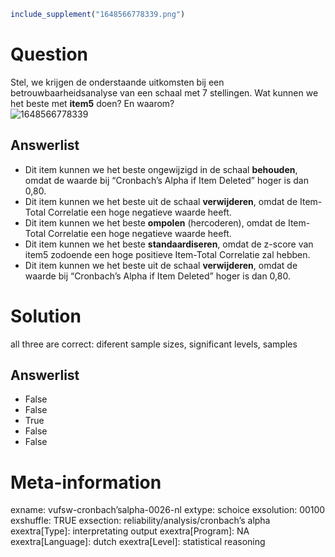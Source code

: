 ```r
include_supplement("1648566778339.png")
```

Question
========
Stel, we krijgen de onderstaande uitkomsten bij een
betrouwbaarheidsanalyse van een schaal met 7 stellingen. Wat kunnen we
het beste met **item5** doen? En waarom?  
<img src="1648566778339.png" class="fr-fic fr-dii enlargeimage tvcss_2"
alt="1648566778339" />

Answerlist
----------
* Dit item kunnen we het beste ongewijzigd in de schaal **behouden**,
  omdat de waarde bij “Cronbach’s Alpha if Item Deleted” hoger is dan
  0,80.
* Dit item kunnen we het beste uit de schaal **verwijderen**, omdat de
  Item-Total Correlatie een hoge negatieve waarde heeft.
* Dit item kunnen we het beste **ompolen** (hercoderen), omdat de
  Item-Total Correlatie een hoge negatieve waarde heeft.
* Dit item kunnen we het beste **standaardiseren**, omdat de z-score van
  item5 zodoende een hoge positieve Item-Total Correlatie zal hebben.
* Dit item kunnen we het beste uit de schaal **verwijderen**, omdat de
  waarde bij “Cronbach’s Alpha if Item Deleted” hoger is dan 0,80.

Solution
========





all three are correct: diferent sample sizes, significant levels,
samples




Answerlist
----------
* False
* False
* True
* False
* False

Meta-information
================
exname: vufsw-cronbach'salpha-0026-nl
extype: schoice
exsolution: 00100
exshuffle: TRUE
exsection: reliability/analysis/cronbach's alpha
exextra[Type]: interpretating output
exextra[Program]: NA
exextra[Language]: dutch
exextra[Level]: statistical reasoning

